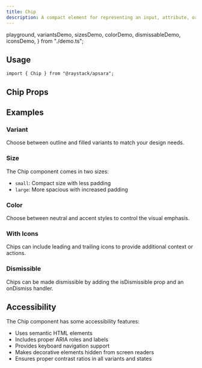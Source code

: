 ```yaml
---
title: Chip
description: A compact element for representing an input, attribute, or action.
---
```


  playground,
  variantsDemo,
  sizesDemo,
  colorDemo,
  dismissableDemo,
  iconsDemo,
} from "./demo.ts";

<Demo data={playground} />

## Usage

```tsx
import { Chip } from "@raystack/apsara";
```

## Chip Props

<auto-type-table path="./props.ts" name="ChipProps" />

## Examples

### Variant

Choose between outline and filled variants to match your design needs.

<Demo data={variantsDemo} />

### Size

The Chip component comes in two sizes:

- `small`: Compact size with less padding
- `large`: More spacious with increased padding

<Demo data={sizesDemo} />

### Color

Choose between neutral and accent styles to control the visual emphasis.

<Demo data={colorDemo} />

### With Icons

Chips can include leading and trailing icons to provide additional context or actions.

<Demo data={iconsDemo} />

### Dismissible

Chips can be made dismissible by adding the isDismissible prop and an onDismiss handler.

<Demo data={dismissableDemo} />

## Accessibility

The Chip component has some accessibility features:

- Uses semantic HTML elements
- Includes proper ARIA roles and labels
- Provides keyboard navigation support
- Makes decorative elements hidden from screen readers
- Ensures proper contrast ratios in all variants and states

